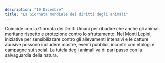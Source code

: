 ```yaml
---
description: "10 Dicembre"
title: "La Giornata mondiale dei diritti degli animali"
---
```


Coincide con la Giornata dei Diritti Umani per ribadire che anche gli animali meritano rispetto e protezione contro lo sfruttamento. Nei Monti Lepini, iniziative per sensibilizzare contro gli allevamenti intensivi e le catture abusive possono includere mostre, eventi pubblici, incontri con etologi e campagne sui social. La tutela degli animali va di pari passo con la salvaguardia della natura. 